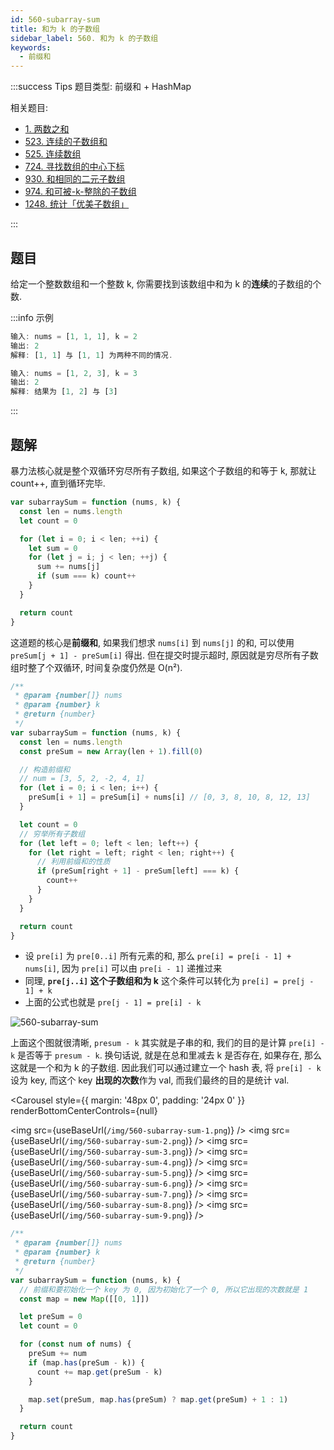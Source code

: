 ```yaml
---
id: 560-subarray-sum
title: 和为 k 的子数组
sidebar_label: 560. 和为 k 的子数组
keywords:
  - 前缀和
---
```


:::success Tips
题目类型: 前缀和 + HashMap

相关题目:

- [1. 两数之和](/leetcode/easy/1-two-sum)
- [523. 连续的子数组和](/leetcode/medium/523-check-subarray-sum)
- [525. 连续数组](/leetcode/medium/525-find-max-length)
- [724. 寻找数组的中心下标](/leetcode/easy/724-pivot-index)
- [930. 和相同的二元子数组](/leetcode/medium/930-num-subarrays-with-sum)
- [974. 和可被-k-整除的子数组](/leetcode/medium/974-subarrays-div-by-k)
- [1248. 统计「优美子数组」](/leetcode/medium/1248-number-of-subarrays)

:::

## 题目

给定一个整数数组和一个整数 k, 你需要找到该数组中和为 k 的**连续**的子数组的个数.

:::info 示例

```ts
输入: nums = [1, 1, 1], k = 2
输出: 2
解释: [1, 1] 与 [1, 1] 为两种不同的情况.
```

```ts
输入: nums = [1, 2, 3], k = 3
输出: 2
解释: 结果为 [1, 2] 与 [3]
```

:::

## 题解


<Tabs>
  <TabItem value="暴力法 🐸" label="暴力法 🐸">

暴力法核心就是整个双循环穷尽所有子数组, 如果这个子数组的和等于 k, 那就让 count++, 直到循环完毕.

```ts
var subarraySum = function (nums, k) {
  const len = nums.length
  let count = 0

  for (let i = 0; i < len; ++i) {
    let sum = 0
    for (let j = i; j < len; ++j) {
      sum += nums[j]
      if (sum === k) count++
    }
  }

  return count
}
```

</TabItem>

<TabItem value="暴力前缀和 🐸" label="暴力前缀和 🐸">

这道题的核心是**前缀和**, 如果我们想求 `nums[i]` 到 `nums[j]` 的和, 可以使用 `preSum[j + 1] - preSum[i]` 得出.
但在提交时提示超时, 原因就是穷尽所有子数组时整了个双循环, 时间复杂度仍然是 O(n²).

```ts
/**
 * @param {number[]} nums
 * @param {number} k
 * @return {number}
 */
var subarraySum = function (nums, k) {
  const len = nums.length
  const preSum = new Array(len + 1).fill(0)

  // 构造前缀和
  // num = [3, 5, 2, -2, 4, 1]
  for (let i = 0; i < len; i++) {
    preSum[i + 1] = preSum[i] + nums[i] // [0, 3, 8, 10, 8, 12, 13]
  }

  let count = 0
  // 穷举所有子数组
  for (let left = 0; left < len; left++) {
    for (let right = left; right < len; right++) {
      // 利用前缀和的性质
      if (preSum[right + 1] - preSum[left] === k) {
        count++
      }
    }
  }

  return count
}
```

</TabItem>
  
<TabItem value="前缀和 + HashMap" label="前缀和 + HashMap" default>

- 设 `pre[i]` 为 `pre[0..i]` 所有元素的和, 那么 `pre[i] = pre[i - 1] + nums[i]`, 因为 `pre[i]` 可以由 `pre[i - 1]` 递推过来
- 同理, **`pre[j..i]` 这个子数组和为 k** 这个条件可以转化为 `pre[i] = pre[j - 1] + k`
- 上面的公式也就是 `pre[j - 1] = pre[i] - k`

![560-subarray-sum](../../static/img/560-subarray-sum-0.png)

上面这个图就很清晰, `presum - k` 其实就是子串的和, 我们的目的是计算 `pre[i] - k` 是否等于 `presum - k`. 换句话说, 就是在总和里减去 k 是否存在, 如果存在, 那么这就是一个和为 k 的子数组. 因此我们可以通过建立一个 hash 表, 将 `pre[i] - k` 设为 key, 而这个 key **出现的次数**作为 val, 而我们最终的目的是统计 val.


<Carousel
  style={{ margin: '48px 0', padding: '24px 0' }}
  renderBottomCenterControls={null}
>
  <img src={useBaseUrl(`/img/560-subarray-sum-1.png`)} />
  <img src={useBaseUrl(`/img/560-subarray-sum-2.png`)} />
  <img src={useBaseUrl(`/img/560-subarray-sum-3.png`)} />
  <img src={useBaseUrl(`/img/560-subarray-sum-4.png`)} />
  <img src={useBaseUrl(`/img/560-subarray-sum-5.png`)} />
  <img src={useBaseUrl(`/img/560-subarray-sum-6.png`)} />
  <img src={useBaseUrl(`/img/560-subarray-sum-7.png`)} />
  <img src={useBaseUrl(`/img/560-subarray-sum-8.png`)} />
  <img src={useBaseUrl(`/img/560-subarray-sum-9.png`)} />
</Carousel>

```ts
/**
 * @param {number[]} nums
 * @param {number} k
 * @return {number}
 */
var subarraySum = function (nums, k) {
  // 前缀和要初始化一个 key 为 0, 因为初始化了一个 0, 所以它出现的次数就是 1
  const map = new Map([[0, 1]])

  let preSum = 0
  let count = 0

  for (const num of nums) {
    preSum += num
    if (map.has(preSum - k)) {
      count += map.get(preSum - k)
    }

    map.set(preSum, map.has(preSum) ? map.get(preSum) + 1 : 1)
  }

  return count
}
```

  </TabItem>
</Tabs>
